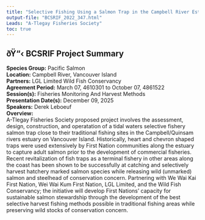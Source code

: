 ```yaml
---
title: "Selective Fishing Using a Salmon Trap in the Campbell River Estuary"
output-file: "BCSRIF_2022_347.html"
Leads: "A-Tlegay Fisheries Society"
toc: true
---
```


## ðŸ“‹ BCSRIF Project Summary

**Species Group:** Pacific Salmon  
**Location:** Campbell River, Vancouver Island   
**Partners:** LGL Limited
Wild Fish Conservancy   
**Agreement Period:** March 07, 4610301 to October 07, 4861522  
**Session(s):** Fisheries Monitoring And Harvest Methods  
**Presentation Date(s):** December 09, 2025  
**Speakers:** Derek Leboeuf  
**Overview:**  
A-Tlegay Fisheries Society proposed project involves the assessment, design, construction, and operatation of a tidal waters selective fishery salmon trap close to their traditional fishing sites in the Campbell/Quinsam rivers estuary on Vancouver Island. Historically, heart and chevron shaped traps were used extensively by First Nation communities along the estuary to capture adult salmon prior to the development of commercial fisheries. Recent revitalization of fish traps as a terminal fishery in other areas along the coast has been shown to be successfully at catching and selectively harvest hatchery marked salmon species while releasing wild (unmarked) salmon and steelhead of conservation concern. Partnering with We Wai Kai First Nation, Wei Wai Kum First Nation, LGL Limited, and the Wild Fish Conservancy; the initiative will develop First Nations’ capacity for sustainable salmon stewardship through the development of the best selective harvest fishing methods possible in traditional fishing areas while preserving wild stocks of conservation concern.   

